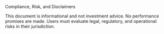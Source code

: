 <!-- markdownlint-disable MD041 -->


<Section>
  <AnimatedHeading as='h1'>Compliance, Risk, and Disclaimers</AnimatedHeading>
  <p>
    This document is informational and not investment advice. No performance promises are made.
    Users must evaluate legal, regulatory, and operational risks in their jurisdiction.
  </p>
</Section>
